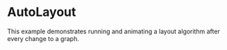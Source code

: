 
<Meta of={story} />



# AutoLayout

This example demonstrates running and animating a layout algorithm after every change to a graph.
